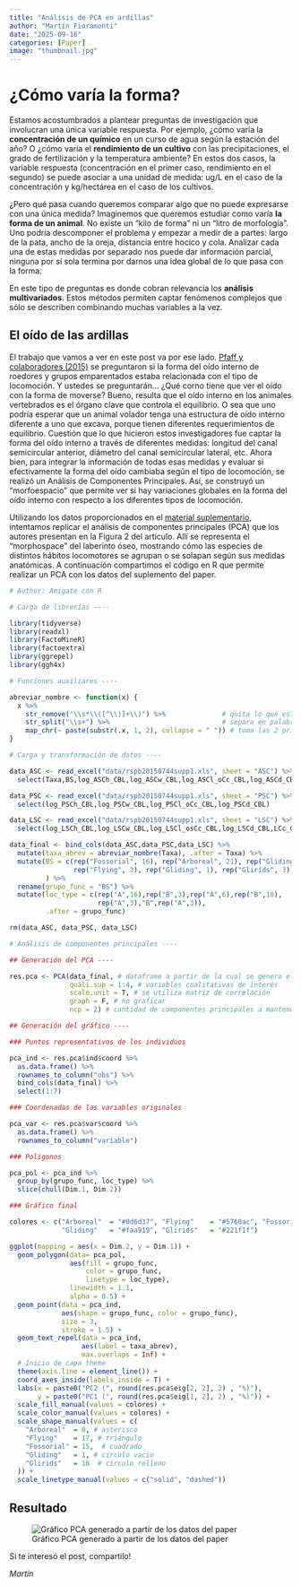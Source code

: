 ```yaml
---
title: "Análisis de PCA en ardillas"
author: "Martín Fioramonti"
date: "2025-09-16"
categories: [Paper]
image: "thumbnail.jpg"
---
```


# ¿Cómo varía la forma?

Estamos acostumbrados a plantear preguntas de investigación que involucran una única variable respuesta. Por ejemplo, ¿cómo varía la **concentración de un químico** en un curso de agua según la estación del año? O ¿cómo varía el **rendimiento de un cultivo** con las precipitaciones, el grado de fertilización y la temperatura ambiente? En estos dos casos, la variable respuesta (concentración en el primer caso, rendimiento en el segundo) se puede asociar a una unidad de medida: ug/L en el caso de la concentración y kg/hectárea en el caso de los cultivos.

¿Pero qué pasa cuando queremos comparar algo que no puede expresarse con una única medida? Imaginemos que queremos estudiar como varía **la forma de un animal**. No existe un “kilo de forma” ni un “litro de morfología”. Uno podría descomponer el problema y empezar a medir de a partes: largo de la pata, ancho de la oreja, distancia entre hocico y cola. Analizar cada una de estas medidas por separado nos puede dar información parcial, ninguna por sí sola termina por darnos una idea global de lo que pasa con la forma.

En este tipo de preguntas es donde cobran relevancia los **análisis multivariados**. Estos métodos permiten captar fenómenos complejos que sólo se describen combinando muchas variables a la vez.

## El oído de las ardillas

El trabajo que vamos a ver en este post va por ese lado. [Pfaff y colaboradores (2015)](https://royalsocietypublishing.org/doi/10.1098/rspb.2015.0744) se preguntaron si la forma del oído interno de roedores y grupos emparentados estaba relacionada con el tipo de locomoción. Y ustedes se preguntarán... ¿Qué corno tiene que ver el oído con la forma de moverse? Bueno, resulta que el oído interno en los animales vertebrados es el órgano clave que controla el equilibrio. O sea que uno podría esperar que un animal volador tenga una estructura de oído interno diferente a uno que excava, porque tienen diferentes requerimientos de equilibrio. Cuestión que lo que hicieron estos investigadores fue captar la forma del oído interno a través de diferentes medidas: longitud del canal semicircular anterior, diámetro del canal semicircular lateral, etc. Ahora bien, para integrar la información de todas esas medidas y evaluar si efectivamente la forma del oído cambiaba según el tipo de locomoción, se realizó un Análisis de Componentes Principales. Así, se construyó un "morfoespacio" que permite ver si hay variaciones globales en la forma del oído interno con respecto a los diferentes tipos de locomoción.

Utilizando los datos proporcionados en el [material suplementario](https://royalsocietypublishing.org/doi/suppl/10.1098/rspb.2015.0744), intentamos replicar el análisis de componentes principales (PCA) que los autores presentan en la Figura 2 del artículo. Allí se representa el “morphospace” del laberinto óseo, mostrando cómo las especies de distintos hábitos locomotores se agrupan o se solapan según sus medidas anatómicas. A continuación compartimos el código en R que permite realizar un PCA con los datos del suplemento del paper.

``` r
# Author: Amigate con R

# Carga de librerías ----

library(tidyverse)
library(readxl)
library(FactoMineR)
library(factoextra)
library(ggrepel)
library(ggh4x)

# Funciones auxiliares ----

abreviar_nombre <- function(x) {
  x %>%
    str_remove("\\s*\\([^\\)]+\\)") %>%              # quita lo que está entre paréntesis
    str_split("\\s+") %>%                            # separa en palabras
    map_chr(~ paste(substr(.x, 1, 2), collapse = " ")) # toma las 2 primeras letras 
}

# Carga y transformación de datos ----

data_ASC <- read_excel("data/rspb20150744supp1.xls", sheet = "ASC") %>% 
  select(Taxa,BS,log_ASCh_CBL,log_ASCw_CBL,log_ASCl_oCc_CBL,log_ASCd_CBL)

data_PSC <- read_excel("data/rspb20150744supp1.xls", sheet = "PSC") %>% 
  select(log_PSCh_CBL,log_PSCw_CBL,log_PSCl_oCc_CBL,log_PSCd_CBL)

data_LSC <- read_excel("data/rspb20150744supp1.xls", sheet = "LSC") %>% 
  select(log_LSCh_CBL,log_LSCw_CBL,log_LSCl_osCc_CBL,log_LSCd_CBL,LCc_CBL)

data_final <- bind_cols(data_ASC,data_PSC,data_LSC) %>% 
  mutate(taxa_abrev = abreviar_nombre(Taxa), .after = Taxa) %>% 
  mutate(BS = c(rep("Fossorial", 16), rep("Arboreal", 21), rep("Gliding", 6),
                rep("Flying", 3), rep("Gliding", 1), rep("Glirids", 3))
         ) %>% 
  rename(grupo_func = "BS") %>% 
  mutate(loc_type = c(rep("A",16),rep("B",3),rep("A",6),rep("B",18),
                      rep("A",3),"B",rep("A",3)),
         .after = grupo_func)

rm(data_ASC, data_PSC, data_LSC)

# Análisis de componentes principales ----

## Generación del PCA ----

res.pca <- PCA(data_final, # dataframe a partir de la cual se genera el PCA
               quali.sup = 1:4, # variables cualitativas de interés
               scale.unit = T, # se utiliza matriz de correlación
               graph = F, # no graficar
               ncp = 2) # cantidad de componentes principales a mantener

## Generación del gráfico ----

### Puntos representativos de los individuos

pca_ind <- res.pca$ind$coord %>%
  as.data.frame() %>% 
  rownames_to_column("obs") %>%
  bind_cols(data_final) %>%
  select(1:7)

### Coordenadas de las variables originales 

pca_var <- res.pca$var$coord %>%
  as.data.frame() %>%
  rownames_to_column("variable")

### Polígonos

pca_pol <- pca_ind %>%
  group_by(grupo_func, loc_type) %>%
  slice(chull(Dim.1, Dim.2))

### Gráfico final

colores <- c("Arboreal"  = "#0d6d37", "Flying"    = "#5760ac", "Fossorial" = "#92812f",
             "Gliding"   = "#faa919", "Glirids"   = "#221f1f")

ggplot(mapping = aes(x = Dim.2, y = Dim.1)) +
  geom_polygon(data= pca_pol,
               aes(fill = grupo_func,
                   color = grupo_func,
                   linetype = loc_type),
               linewidth = 1.1,
               alpha = 0.5) +
  geom_point(data = pca_ind,
             aes(shape = grupo_func, color = grupo_func),
             size = 3,
             stroke = 1.5) +
  geom_text_repel(data = pca_ind,
                  aes(label = taxa_abrev),
                  max.overlaps = Inf) +
  # Inicio de capa theme
  theme(axis.line = element_line()) +
  coord_axes_inside(labels_inside = T) + 
  labs(x = paste0("PC2 (", round(res.pca$eig[2, 2], 2) , "%)"),
       y = paste0("PC1 (", round(res.pca$eig[1, 2], 2) , "%)")) +
  scale_fill_manual(values = colores) +
  scale_color_manual(values = colores) +
  scale_shape_manual(values = c(
    "Arboreal"  = 8, # asterisco
    "Flying"    = 17, # triángulo
    "Fossorial" = 15,  # cuadrado
    "Gliding"   = 1, # circulo vacio
    "Glirids"   = 16  # círculo relleno
  )) +
  scale_linetype_manual(values = c("solid", "dashed"))
```

## Resultado

![Gráfico PCA generado a partir de los datos del paper](grafico_final.png){fig-align="center"}

Si te interesó el post, compartilo!

*Martín*

